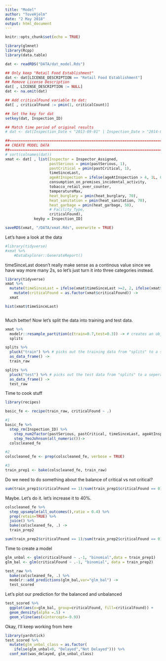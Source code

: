 ```yaml
---
title: "Model"
author: "ToveHjelm"
date: "2 May 2018"
output: html_document
---
```


```r
knitr::opts_chunk$set(echo = TRUE)
```

```r
library(glmnet)
library(Rcpp)
library(data.table)

dat <- readRDS("DATA/dat_model.Rds")

## Only keep "Retail Food Establishment"
dat <- dat[LICENSE_DESCRIPTION == "Retail Food Establishment"]
## Remove License Description
dat[ , LICENSE_DESCRIPTION := NULL]
dat <- na.omit(dat)

## Add criticalFound variable to dat:
dat[ , criticalFound := pmin(1, criticalCount)]

## Set the key for dat
setkey(dat, Inspection_ID)

## Match time period of original results
# dat <- dat[Inspection_Date < "2013-09-01" | Inspection_Date > "2014-07-01"]

##==============================================================================
## CREATE MODEL DATA
##==============================================================================
# sort(colnames(dat))
xmat <- dat[ , list(Inspector = Inspector_Assigned,
                    pastSerious = pmin(pastSerious, 1),
                    pastCritical = pmin(pastCritical, 1),
                    timeSinceLast,
                    ageAtInspection = ifelse(ageAtInspection > 4, 1L, 0L),
                    consumption_on_premises_incidental_activity,
                    tobacco_retail_over_counter,
                    temperatureMax,
                    heat_burglary = pmin(heat_burglary, 70),
                    heat_sanitation = pmin(heat_sanitation, 70),
                    heat_garbage = pmin(heat_garbage, 50),
                    # Facility_Type,
                    criticalFound),
             keyby = Inspection_ID]

saveRDS(xmat, "/DATA/xmat.Rds", overwrite = TRUE)
```


Let's have a look at the data 

```r
#library(tidyverse)
#xmat %>% 
    #DataExplorer::GenerateReport()

```

timeSinceLast doesn't really make sense as a continous value since we have way more many 2s, so let's just turn it into three categories instead. 

```r
library(tidyverse)
xmat %>% 
  mutate(timeSinceLast = ifelse(xmat$timeSinceLast >=2, 2, ifelse(xmat$timeSinceLast >=1, 1, 0)))  %>% 
    mutate(criticalFound = as.factor(xmat$criticalFound)) ->
  xmat

hist(xmat$timeSinceLast)



```

Much better!
Now let's split the data into training and test data. 

```r

xmat %>% 
  modelr::resample_partition(c(train=0.7,test=0.3)) -> # creates an object with test and train-data
  splits 

splits %>% 
  pluck("train") %>% # picks out the training data from "splits" to a seperate object
  as_data_frame() ->
  train_raw

splits %>% 
  pluck("test") %>% # picks out the test data from "splits" to a seperate object
  as_data_frame() ->
  test_raw

```

Time to cook stuff


```r
library(recipes)

basic_fe <- recipe(train_raw, criticalFound ~ .) 

#1
basic_fe %>% 
  step_rm(Inspection_ID) %>%
    step_num2factor(pastSerious, pastCritical, timeSinceLast, ageAtInspection, consumption_on_premises_incidental_activity, tobacco_retail_over_counter) %>% 
    step_YeoJohnson(all_numeric())-> 
  colscleaned_fe

#2
colscleaned_fe <- prep(colscleaned_fe, verbose = TRUE)

#3
train_prep1 <- bake(colscleaned_fe, train_raw)


```

Do we need to do something about the balance of critical vs not critical?

```r

sum(train_prep1$criticalFound == 1)/sum(train_prep1$criticalFound == 0) 

```

Maybe. Let's do it. let's increase it to 40%.

```r
colscleaned_fe %>% 
  step_upsample(all_outcomes(),ratio = 0.4) %>% 
  prep(retain=TRUE) %>% 
  juice() %>% 
  bake(colscleaned_fe, .) ->
  train_prep2

sum(train_prep2$criticalFound == 1)/sum(train_prep2$criticalFound == 0) 

```
Time to create a model

```r
glm_unbal <- glm(criticalFound ~ .-1, "binomial",data = train_prep1)
glm_bal <- glm(criticalFound ~ .-1, "binomial", data = train_prep2)
```

```r
test_raw %>% 
  bake(colscleaned_fe, .) %>% 
  modelr::add_predictions(glm_bal,var="glm_bal") -> 
  test_scored
```



Let's plot our prediction for the balanced and unbalanced

```r
test_scored %>% 
  ggplot(aes(x=glm_bal, group=criticalFound, fill=criticalFound)) +
  geom_density(alpha =.5) +
  geom_vline(aes(xintercept=-0.9))

```

Okay, I'll keep working from here

```r
library(yardstick)
test_scored %>% 
  mutate(glm_unbal_class = as.factor(
    ifelse(glm_unbal<0, "Delayed","Not Delayed"))) %>% 
  conf_mat(was_delayed, glm_unbal_class)
```

